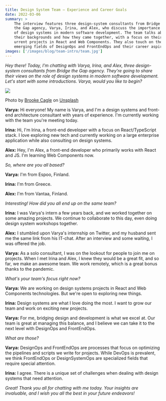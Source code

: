 ```yaml
---
title: Design System Team — Experience and Career Goals
date: 2022-03-06
summary: >
    The interview features three design-system consultants from Bridge
    the Gap agency, Varya, Irina, and Alex, who discuss the importance
    of design systems in modern software development. The team talks about
    their backgrounds and how they came together, with a focus on their 
    urrent projects in React and Web Components. They also touch on the
    emerging fields of DesignOps and FrontEndOps and their career aspirations.
images: ['/images/blog/team-intro/team.jpg']
---
```


_Hey there! Today, I’m chatting with Varya, Irina, and Alex, three design-system
consultants from Bridge the Gap agency. They're going to share their views on
the role of design systems in modern software development. Let's start with some
introductions. Varya, would you like to begin?_

![](/images/blog/team-intro/team.jpg)

Photo by <a href="https://unsplash.com/@brookecagle?utm_source=unsplash&utm_medium=referral&utm_content=creditCopyText">Brooke Cagle</a> on <a href="https://unsplash.com/s/photos/it-team-women?utm_source=unsplash&utm_medium=referral&utm_content=creditCopyText">Unsplash</a>

**Varya:** Hi everyone! My name is Varya, and I'm a design systems and front-end architecture consultant with years of experience. I'm currently working with the team you're meeting today.

**Irina:** Hi, I'm Irina, a front-end developer with a focus on React/TypeScript stack. I love exploring new tech and currently working on a large enterprise application while also consulting on design systems.

**Alex:** Hey, I'm Alex, a front-end developer who primarily works with React and JS. I'm learning Web Components now.

_So, where are you all based?_

**Varya:** I'm from Espoo, Finland.

**Irina:** I'm from Greece.

**Alex:** I'm from Vantaa, Finland.

_Interesting! How did you all end up on the same team?_

**Irina:** I was Varya's intern a few years back, and we worked together on some amazing projects. We continue to collaborate to this day, even doing design system workshops together.

**Alex:** I stumbled upon Varya's internship on Twitter, and my husband sent me the same link from his IT-chat. After an interview and some waiting, I was offered the job.

**Varya:** As a solo consultant, I was on the lookout for people to join me on projects. When I met Irina and Alex, I knew they would be a great fit, and so far, we make an awesome team. We work remotely, which is a great bonus thanks to the pandemic.

_What's your team's focus right now?_

**Varya:** We are working on design systems projects in React and Web Components technologies. But we're open to exploring new things.

**Irina:** Design systems are what I love doing the most. I want to grow our team and work on exciting new projects.

**Varya:** For me, bridging design and development is what we excel at. Our team is great at managing this balance, and I believe we can take it to the next level with DesignOps and FrontEndOps.

_What are those?_

**Varya:** DesignOps and FrontEndOps are processes that focus on optimizing the pipelines and scripts we write for projects. While DevOps is prevalent, we think FrontEndOps or DesignSystemOps are specialized fields that require special attention.

**Irina:** I agree. There is a unique set of challenges when dealing with design systems that need attention.

_Great! Thank you all for chatting with me today. Your insights are invaluable, and I wish you all the best in your future endeavors!_